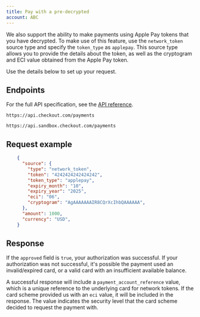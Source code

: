 ```yaml
---
title: Pay with a pre-decrypted
account: ABC
---
```


We also support the ability to make payments using Apple Pay tokens that you have decrypted. To make use of this feature, use the `network_token` source type and specify the `token_type` as `applepay`. This source type allows you to provide the details about the token, as well as the cryptogram and ECI value obtained from the Apple Pay token.

Use the details below to set up your request.

## Endpoints

For the full API specification, see the [API reference](https://api-reference.checkout.com/#tag/Payments/paths/~1payments/post).

<tabs>
<tab title="Live" active>
<LineCodeWrapper type="post">

`https://api.checkout.com/payments`

</LineCodeWrapper>
</tab>
<tab title="Sandbox">
<LineCodeWrapper type="post">

`https://api.sandbox.checkout.com/payments`

</LineCodeWrapper>
</tab>
</tabs>

## Request example

```json
    {
      "source": {
        "type": "network_token",
        "token": "4242424242424242",
        "token_type": "applepay",
        "expiry_month": "10",
        "expiry_year": "2025",
        "eci": "06",
        "cryptogram": "AgAAAAAAAIR8CQrXcIhbQAAAAAA",
      },
      "amount": 1000,
      "currency": "USD",
    }
```

## Response

If the `approved` field is `true`, your authorization was successful. If your authorization was not successful, it's possible the payment used an invalid/expired card, or a valid card with an insufficient available balance.

<TipBox variant="info">

A successful response will include a `payment_account_reference` value, which is a unique reference to the underlying card for network tokens. If the card scheme provided us with an `eci` value, it will be included in the response. The value indicates the security level that the card scheme decided to request the payment with.

</TipBox>
